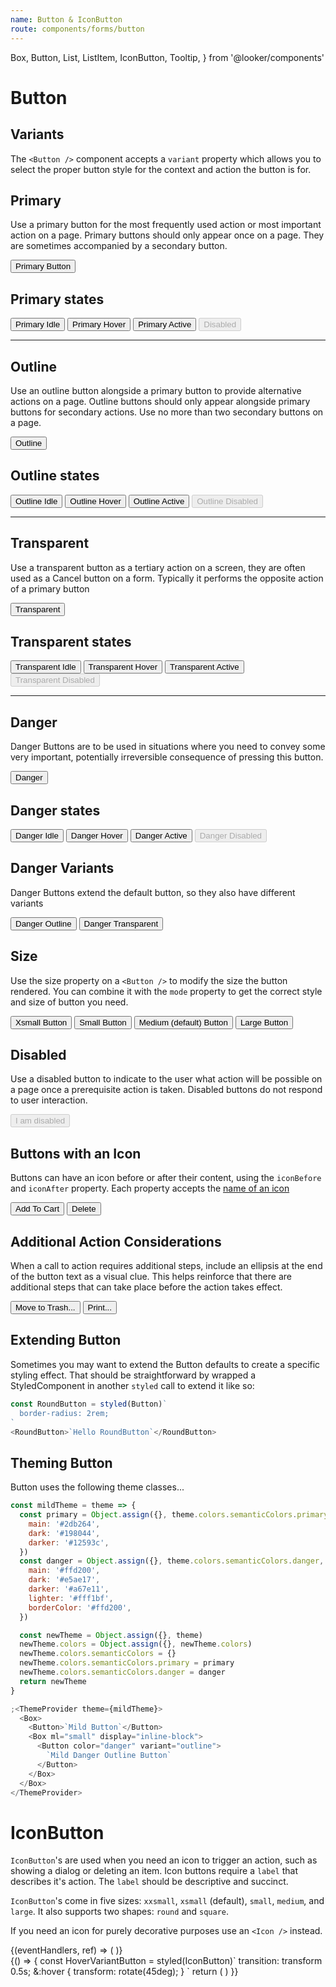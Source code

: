 ```yaml
---
name: Button & IconButton
route: components/forms/button
---
```


  Box,
  Button,
  List,
  ListItem,
  IconButton,
  Tooltip,
} from '@looker/components'

# Button

<ComponentDetail
  of="Button"
  status="experimental"
  figma="file/Dirjx0RKbOOrLacqHq61By/Button-%26-Links?node-id=914%3A981&viewport=1741%2C951%2C1"
/>

## Variants

The `<Button />` component accepts a `variant` property which allows you to select the proper button style for the context and action the button is for.

## Primary

Use a primary button for the most frequently used action or most important action on a page. Primary buttons should only appear once on a page. They are sometimes accompanied by a secondary button.

<Playground>
  <Button>Primary Button</Button>
</Playground>

## Primary states

<Playground>
  <Button mr="xsmall">Primary Idle</Button>
  <Button mr="xsmall" className="hover">
    Primary Hover
  </Button>
  <Button mr="xsmall" className="active">
    Primary Active
  </Button>
  <Button disabled>Disabled</Button>
</Playground>

---

## Outline

Use an outline button alongside a primary button to provide alternative actions on a page. Outline buttons should only appear alongside primary buttons for secondary actions. Use no more than two secondary buttons on a page.

<Playground>
  <Button variant="outline">Outline</Button>
</Playground>

## Outline states

<Playground>
  <Button mr="xsmall" variant="outline">
    Outline Idle
  </Button>
  <Button mr="xsmall" variant="outline" className="hover">
    Outline Hover
  </Button>
  <Button mr="xsmall" variant="outline" className="active">
    Outline Active
  </Button>
  <Button variant="outline" disabled>
    Outline Disabled
  </Button>
</Playground>

---

## Transparent

Use a transparent button as a tertiary action on a screen, they are often used as a Cancel button on a form. Typically it performs the opposite action of a primary button

<Playground>
  <Button variant="transparent">Transparent</Button>
</Playground>

## Transparent states

<Playground>
  <Button mr="xsmall" variant="transparent">
    Transparent Idle
  </Button>
  <Button mr="xsmall" variant="transparent" className="hover">
    Transparent Hover
  </Button>
  <Button mr="xsmall" variant="transparent" className="active">
    Transparent Active
  </Button>
  <Button variant="transparent" disabled>
    Transparent Disabled
  </Button>
</Playground>

---

## Danger

Danger Buttons are to be used in situations where you need to convey some very important, potentially irreversible consequence of pressing this button.

<Playground>
  <Button color="danger">Danger</Button>
</Playground>

## Danger states

<Playground>
  <Button mr="xsmall" color="danger">
    Danger Idle
  </Button>
  <Button mr="xsmall" color="danger" className="hover">
    Danger Hover
  </Button>
  <Button mr="xsmall" color="danger" className="active">
    Danger Active
  </Button>
  <Button color="danger" disabled>
    Danger Disabled
  </Button>
</Playground>

## Danger Variants

Danger Buttons extend the default button, so they also have different variants

<Playground>
  <Button mr="xsmall" color="danger" variant="outline">
    Danger Outline
  </Button>
  <Button color="danger" variant="transparent">
    Danger Transparent
  </Button>
</Playground>

## Size

Use the size property on a `<Button />` to modify the size the button rendered. You can combine it with the `mode` property to get the correct style and size of button you need.

<Playground>
  <Button size="xsmall" mr="xsmall">
    Xsmall Button
  </Button>
  <Button size="small" mr="xsmall">
    Small Button
  </Button>
  <Button mr="xsmall">Medium (default) Button</Button>
  <Button size="large">Large Button</Button>
</Playground>

## Disabled

Use a disabled button to indicate to the user what action will be possible on a page once a prerequisite action is taken. Disabled buttons do not respond to user interaction.

<Playground>
  <Button disabled>I am disabled</Button>
</Playground>

## Buttons with an Icon

Buttons can have an icon before or after their content, using the `iconBefore` and `iconAfter` property. Each property accepts the [name of an icon](/#!/Icons)

<Playground>
  <Button iconBefore="CircleAdd" mr="large">
    Add To Cart
  </Button>
  <Button iconAfter="Trash" color="danger">
    Delete
  </Button>
</Playground>

## Additional Action Considerations

When a call to action requires additional steps, include an ellipsis at the end of the button text as a visual clue. This helps reinforce that there are additional steps that can take place before the action takes effect.

<Playground>
  <List>
    <ListItem>
      <Button color="danger">Move to Trash...</Button>
    </ListItem>
    <ListItem>
      <Button>Print...</Button>
    </ListItem>
  </List>
</Playground>

## Extending Button

Sometimes you may want to extend the Button defaults to create a specific styling effect. That should be straightforward by wrapped a StyledComponent in another `styled` call to extend it like so:

<RoundBtn />

```js
const RoundButton = styled(Button)`
  border-radius: 2rem;
`
<RoundButton>`Hello RoundButton`</RoundButton>
```

## Theming Button

Button uses the following theme classes...

<ThemingButton />

```js
const mildTheme = theme => {
  const primary = Object.assign({}, theme.colors.semanticColors.primary, {
    main: '#2db264',
    dark: '#198044',
    darker: '#12593c',
  })
  const danger = Object.assign({}, theme.colors.semanticColors.danger, {
    main: '#ffd200',
    dark: '#e5ae17',
    darker: '#a67e11',
    lighter: '#fff1bf',
    borderColor: '#ffd200',
  })

  const newTheme = Object.assign({}, theme)
  newTheme.colors = Object.assign({}, newTheme.colors)
  newTheme.colors.semanticColors = {}
  newTheme.colors.semanticColors.primary = primary
  newTheme.colors.semanticColors.danger = danger
  return newTheme
}

;<ThemeProvider theme={mildTheme}>
  <Box>
    <Button>`Mild Button`</Button>
    <Box ml="small" display="inline-block">
      <Button color="danger" variant="outline">
        `Mild Danger Outline Button`
      </Button>
    </Box>
  </Box>
</ThemeProvider>
```

<ComponentDetail of="IconButton" />

# IconButton

`IconButton`'s are used when you need an icon to trigger an action, such as showing a dialog or deleting an item. Icon buttons require a `label` that describes it's action. The `label` should be descriptive and succinct.

`IconButton`'s come in five sizes: `xxsmall`, `xsmall` (default), `small`, `medium`, and `large`. It also supports two shapes: `round` and `square`.

If you need an icon for purely decorative purposes use an `<Icon />` instead.

<Playground>
  <div>
    <Tooltip content="Add a new file">
      {(eventHandlers, ref) => (
        <IconButton
          label="Add File"
          icon="Plus"
          size="xxsmall"
          mr="small"
          ref={ref}
          {...eventHandlers}
        />
      )}
    </Tooltip>
    <IconButton label="Settings" icon="Gear" mr="small" />
    <IconButton
      label="Add to Favorites"
      icon="Favorite"
      size="small"
      mr="small"
    />
    <IconButton
      label="Delete Look"
      icon="Trash"
      size="medium"
      color="danger"
      mr="small"
    />
    <IconButton
      label="Forward"
      icon="CaretRight"
      size="large"
      shape="round"
      mr="small"
      outline
    />
  </div>
</Playground>

<Playground>
  {() => {
    const HoverVariantButton = styled(IconButton)`
      transition: transform 0.5s;
      &:hover {
        transform: rotate(45deg);
      }
    `
    return (
      <HoverVariantButton
        label="Close"
        icon="Close"
        size="large"
        outline
        mr="small"
      />
    )
  }}
</Playground>
